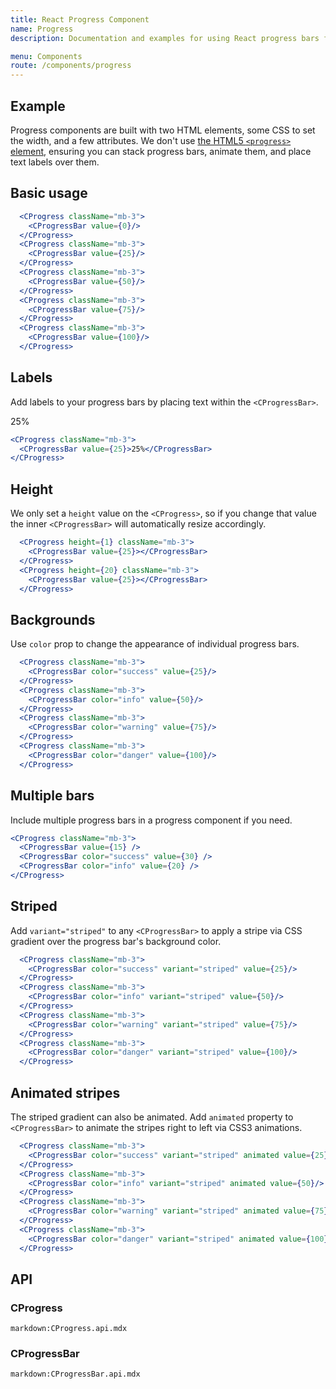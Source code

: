 ```yaml
---
title: React Progress Component
name: Progress
description: Documentation and examples for using React progress bars featuring support for stacked bars, animated backgrounds, and text labels.

menu: Components
route: /components/progress
---
```



## Example

Progress components are built with two HTML elements, some CSS to set the width, and a few attributes. We don't use [the HTML5 `<progress>` element](https://developer.mozilla.org/en-US/docs/Web/HTML/Element/progress), ensuring you can stack progress bars, animate them, and place text labels over them.

## Basic usage

<Example>
  <CProgress className="mb-3">
    <CProgressBar value={0} />
  </CProgress>
  <CProgress className="mb-3">
    <CProgressBar value={25} />
  </CProgress>
  <CProgress className="mb-3">
    <CProgressBar value={50} />
  </CProgress>
  <CProgress className="mb-3">
    <CProgressBar value={75} />
  </CProgress>
  <CProgress className="mb-3">
    <CProgressBar value={100} />
  </CProgress>
</Example>

```jsx
  <CProgress className="mb-3">
    <CProgressBar value={0}/>
  </CProgress>
  <CProgress className="mb-3">
    <CProgressBar value={25}/>
  </CProgress>
  <CProgress className="mb-3">
    <CProgressBar value={50}/>
  </CProgress>
  <CProgress className="mb-3">
    <CProgressBar value={75}/>
  </CProgress>
  <CProgress className="mb-3">
    <CProgressBar value={100}/>
  </CProgress>
```

## Labels

Add labels to your progress bars by placing text within the `<CProgressBar>`.

<Example>
  <CProgress className="mb-3">
    <CProgressBar value={25}>25%</CProgressBar>
  </CProgress>
</Example>

```jsx
<CProgress className="mb-3">
  <CProgressBar value={25}>25%</CProgressBar>
</CProgress>
```

## Height

We only set a `height` value on the `<CProgress>`, so if you change that value the inner `<CProgressBar>` will automatically resize accordingly.

<Example>
  <CProgress height={1} className="mb-3">
    <CProgressBar value={25}></CProgressBar>
  </CProgress>
  <CProgress height={20} className="mb-3">
    <CProgressBar value={25}></CProgressBar>
  </CProgress>
</Example>

```jsx
  <CProgress height={1} className="mb-3">
    <CProgressBar value={25}></CProgressBar>
  </CProgress>
  <CProgress height={20} className="mb-3">
    <CProgressBar value={25}></CProgressBar>
  </CProgress>
```

## Backgrounds

Use `color` prop to change the appearance of individual progress bars.

<Example>
  <CProgress className="mb-3">
    <CProgressBar color="success" value={25} />
  </CProgress>
  <CProgress className="mb-3">
    <CProgressBar color="info" value={50} />
  </CProgress>
  <CProgress className="mb-3">
    <CProgressBar color="warning" value={75} />
  </CProgress>
  <CProgress className="mb-3">
    <CProgressBar color="danger" value={100} />
  </CProgress>
</Example>

```jsx
  <CProgress className="mb-3">
    <CProgressBar color="success" value={25}/>
  </CProgress>
  <CProgress className="mb-3">
    <CProgressBar color="info" value={50}/>
  </CProgress>
  <CProgress className="mb-3">
    <CProgressBar color="warning" value={75}/>
  </CProgress>
  <CProgress className="mb-3">
    <CProgressBar color="danger" value={100}/>
  </CProgress>
```

## Multiple bars

Include multiple progress bars in a progress component if you need.

<Example>
  <CProgress className="mb-3">
    <CProgressBar value={15} />
    <CProgressBar color="success" value={30} />
    <CProgressBar color="info" value={20} />
  </CProgress>
</Example>

```jsx
<CProgress className="mb-3">
  <CProgressBar value={15} />
  <CProgressBar color="success" value={30} />
  <CProgressBar color="info" value={20} />
</CProgress>
```

## Striped

Add `variant="striped"` to any `<CProgressBar>` to apply a stripe via CSS gradient over the progress bar's background color.

<Example>
  <CProgress className="mb-3">
    <CProgressBar color="success" variant="striped" value={25} />
  </CProgress>
  <CProgress className="mb-3">
    <CProgressBar color="info" variant="striped" value={50} />
  </CProgress>
  <CProgress className="mb-3">
    <CProgressBar color="warning" variant="striped" value={75} />
  </CProgress>
  <CProgress className="mb-3">
    <CProgressBar color="danger" variant="striped" value={100} />
  </CProgress>
</Example>

```jsx
  <CProgress className="mb-3">
    <CProgressBar color="success" variant="striped" value={25}/>
  </CProgress>
  <CProgress className="mb-3">
    <CProgressBar color="info" variant="striped" value={50}/>
  </CProgress>
  <CProgress className="mb-3">
    <CProgressBar color="warning" variant="striped" value={75}/>
  </CProgress>
  <CProgress className="mb-3">
    <CProgressBar color="danger" variant="striped" value={100}/>
  </CProgress>
```

## Animated stripes

The striped gradient can also be animated. Add `animated` property to `<CProgressBar>` to animate the stripes right to left via CSS3 animations.

<Example>
  <CProgress className="mb-3">
    <CProgressBar color="success" variant="striped" animated value={25} />
  </CProgress>
  <CProgress className="mb-3">
    <CProgressBar color="info" variant="striped" animated value={50} />
  </CProgress>
  <CProgress className="mb-3">
    <CProgressBar color="warning" variant="striped" animated value={75} />
  </CProgress>
  <CProgress className="mb-3">
    <CProgressBar color="danger" variant="striped" animated value={100} />
  </CProgress>
</Example>

```jsx
  <CProgress className="mb-3">
    <CProgressBar color="success" variant="striped" animated value={25}/>
  </CProgress>
  <CProgress className="mb-3">
    <CProgressBar color="info" variant="striped" animated value={50}/>
  </CProgress>
  <CProgress className="mb-3">
    <CProgressBar color="warning" variant="striped" animated value={75}/>
  </CProgress>
  <CProgress className="mb-3">
    <CProgressBar color="danger" variant="striped" animated value={100}/>
  </CProgress>
```

## API

### CProgress

`markdown:CProgress.api.mdx`

### CProgressBar

`markdown:CProgressBar.api.mdx`
